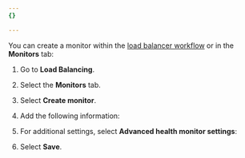 ```yaml
---
{}

---
```



You can create a monitor within the [load balancer workflow](/load-balancing/load-balancers/create-load-balancer/) or in the **Monitors** tab:

1. Go to **Load Balancing**.

2. Select the **Monitors** tab.

3. Select **Create monitor**.

4. Add the following information: <Render file="monitor-settings-basic" product="load-balancing" />

5. For additional settings, select **Advanced health monitor settings**: <Render file="monitor-settings-advanced" product="load-balancing" />

6. Select **Save**.

<Render file="monitor-settings-consecutive" product="load-balancing" />
